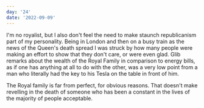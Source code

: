 ```yaml
---
day: '24'
date: '2022-09-09'
---
```


I'm no royalist, but I also don't feel the need to make staunch republicanism part of my personality. Being in London and then on a busy train as the news of the Queen's death spread I was struck by how many people were making an effort to show that they don't care, or were even glad. Glib remarks about the wealth of the Royal Family in comparison to energy bills, as if one has anything at all to do with the other, was a very low point from a man who literally had the key to his Tesla on the table in front of him.

The Royal family is far from perfect, for obvious reasons. That doesn't make revelling in the death of someone who has been a constant in the lives of the majority of people acceptable.
